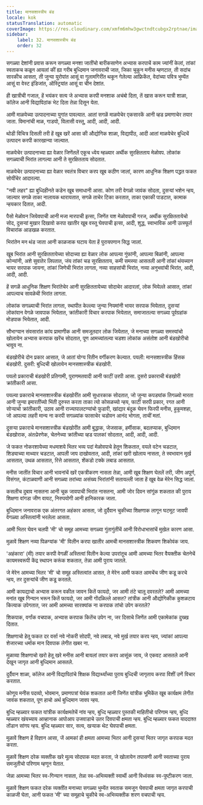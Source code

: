 ```yaml
---
title: मानसशास्त्रीय बंड
locale: kok
statusTranslation: automatic
coverImage: https://res.cloudinary.com/xmfm6mhw3gwctndtcubgx2rptnae/image/upload/v1740337243/small_cover_educacion_fundamental_a051170f1c.webp
sidebar:
    label: 32. मानसशास्त्रीय बंड
    order: 32
---
```

सगळ्या देशांनी प्रवास करून सगळ्या मनशा जातींचो बारीकसाणेन अभ्यास करपाचें काम ज्यांनीं केलां, तांकां स्वताकच कळून आयलां कीं ह्या गरीब बुध्दिमान जनावराची जात, जिका चुकून मनीस म्हणटात, ती सदांच सारकीच आसता, ती जुन्या युरोपांत आसूं वा गुलामगिरींत थकून गेलेल्या आफ्रिकेंत, वेदांच्या पवित्र भुम्येंत आसूं वा वेस्ट इंडिजांत, ऑस्ट्रियांत आसूं वा चीन देशांत.

ही खात्रीची गजाल, हें भयंकर सत्य जे अभ्यास करपी मनशाक अचंबो दिता, तें खास करून यात्री शाळा, कॉलेज आनी विद्यापिठांक भेट दिता तेन्ना दिसून येता.

आमी माळयेच्या उत्पादनाच्या युगांत पावल्यात. आतां सगळें माळयेचेर एकसारकें आनी व्हड प्रमाणाचेर तयार जाता. विमानांची माळ, गाडयो, विलासी वस्तू, आदी, आदी, आदी.

थोडी विचित्र दिसली तरी हें खूब खरें आसा की औद्योगिक शाळा, विद्यापीठ, आदी आतां माळयेचेर बुध्दिचें उत्पादन करपी कारखान्या जाल्यात.

माळयेचेर उत्पादनाच्या ह्या वेळार जिणेंतलें एकूच ध्येय म्हळ्यार अर्थीक सुरक्षितताय मेळोवप. लोकांक सगळ्याची भिरांत लागल्या आनी ते सुरक्षितताय सोदतात.

माळयेचेर उत्पादनाच्या ह्या वेळार स्वतंत्र विचार करप खूब कठीण जालां, कारण आधुनिक शिक्षण पद्धत फकत सोयींचेर आदारल्या.

"नवी लहर" ह्या बुध्दिहीनते कडेन खूब समाधानी आसा. कोण तरी वेगळो जावंक सोदता, दुसऱ्यां भशेन न्हय, जाल्यार सगळे ताका नालायक थारायतात, सगळे ताचेर टिका करतात, ताका एकाकी पाडटात, कामाक न्हयकार दितात, आदी.

पैसो मेळोवन जियेवपाची आनी मजा मारपाची इत्सा, जिणेंत यश मेळोवपाची गरज, अर्थीक सुरक्षिततायेचो सोद, दुसऱ्यां मुखार दिखावो करपा खातीर खूब वस्तू घेवपाची इत्सा, आदी, शुद्ध, स्वाभाविक आनी उत्स्फूर्त विचारांक आडखळ करतात.

भिरांतेन मन थंड जाता आनी काळजाक घटाय येता हें पुरायपणान सिद्ध जालां.

खूब भिरांत आनी सुरक्षिततायेच्या सोदाच्या ह्या वेळार लोक आपल्या गुंफांनी, आपल्या बिळांनी, आपल्या कोन्यांनी, अशे सुवातेर लिपतात, जंय तांकां चड सुरक्षितताय, कमी समस्या आसतली आनी तांकां थंयच्यान भायर सरपाक जायना, तांकां जिणेची भिरांत लागता, नव्या साहसांची भिरांत, नव्या अनुभवांची भिरांत, आदी, आदी, आदी.

हें सगळें आधुनिक शिक्षण भिरांतेचेर आनी सुरक्षिततायेच्या सोदाचेर आदारलां, लोक भियेल्ले आसात, तांकां आपल्याच सावळेची भिरांत लागता.

लोकांक सगळ्याची भिरांत लागता, स्थापीत केल्ल्या जुन्या नियमांनी भायर सरपाक भियेतात, दुसऱ्यां लोकांवान वेगळे जावपाक भियेतात, क्रांतीकारी विचार करपाक भियेतात, समाजातल्या सगळ्या पूर्वग्रहांक मोडपाक भियेतात, आदी.

सौभाग्यान संवसारांत कांय प्रामाणीक आनी समजूतदार लोक जियेतात, जे मनाच्या सगळ्या समस्यांचो खोलायेन अभ्यास करपाक खरेंच सोदतात, पूण आमच्यांतल्या चडशा लोकांक असंतोश आनी बंडखोरीचो भावूय ना.

बंडखोरीचे दोन प्रकार आसात, जे आतां योग्य रितीन वर्गीकरण केल्यात. पयली: मानसशास्त्रीक हिंसक बंडखोरी. दुसरी: बुध्दिची खोलायेन मानसशास्त्रीक बंडखोरी.

पयलो प्रकाराची बंडखोरी प्रतिगामी, पुराणमतवादी आनी फाटीं उरपी आसा. दुसरो प्रकाराची बंडखोरी क्रांतीकारी आसा.

पयल्या प्रकाराचे मानसशास्त्रीक बंडखोरींत आमी सुधारकाक सोदतात, जो जुन्या कपड्यांक तिगळ्यो मारता आनी जुन्या इमारतींच्यो भिंती दुरुस्त करता ताका त्यो कोसळच्यो न्हय, फाटीं सरपी प्रकार, रगत आनी सोऱ्याचो क्रांतीकारी, उठाव आनी राज्यापालटण्यांचो फुडारी, खांद्यार बंदूक घेवन फिरपी मनीस, हुकूमशहा, जो आपल्या लहरी मान्य ना करपी सगळ्यांक फासाचेर चडोवन आनंद भोगता, ताचीं मतां.

दुसऱ्या प्रकाराचे मानसशास्त्रीक बंडखोरींत आमी बुद्धाक, जेजसाक, हर्मीसाक, बदलप्याक, बुध्दिमान बंडखोराक, अंतःप्रेरणेक, चेतनेच्या क्रांतीच्या व्हड पालकां सोदतात, आदी, आदी, आदी.

जे फकत नोकरशायेच्या मधमाशये भितर भव्य पदां मेळोवपाचे हेतून शिकतात, वयले वटेन चडटात, शिड्याच्या माथ्यार चडटात, आपली जाप दाखोवतात, आदी, तांकां खरी खोलाय नासता, ते स्वभावान मूर्ख आसतात, उथळ आसतात, रित्ते आसतात, शेंकडो टक्के लबाड आसतात.

मनीस जातींत विचार आनी भावनांचें खरें एकत्रीकरण नासता तेन्ना, आमी खूब शिक्षण घेतलें तरी, जीण अपूर्ण, विसंगत, कंटाळवाणी आनी सगळ्या तरांच्या असंख्य भिरांतांनी सतायल्ली जाता हें खूब वेळ मेरेन सिद्ध जालां.

कसलीच दुबाव नासतना आनी चूक जावपाची भिरांत नासतना, आमी जोर दिवन सांगूंक शकतात की पुराय शिक्षणा वांगडा जीण वायट, निरुपयोगी आनी हानिकारक जाता.

बुध्दिमान जनावराक एक अंतरगत अहंकार आसता, जो दुर्दैवान चुकीच्या शिक्षणाक लागून घटमूट जावपी वेगळ्या अस्तित्वांनी भरलेला आसता.

आमी भितर घेवन चलपी 'मी' चो समूह आमच्या सगळ्या गुंतागुंतींचें आनी विरोधाभासांचें मुखेल कारण आसा.

मुळावें शिक्षण नव्या पिळग्यांक 'मी' विलीन करपा खातीर आमची मानसशास्त्रीक शिकवण शिकोवंक जाय.

'अहंकारा' (मी) तयार करपी वेगळीं अस्तित्वां विलीन केल्या उपरांतूच आमी आमच्या भितर वैयक्तीक चेतनेचें कायमस्वरूपी केंद्र स्थापन करूंक शकतात, तेन्ना आमी पुराय जातले.

जे मेरेन आमच्या भितर 'मी' चो समूह अस्तित्वांत आसत, ते मेरेन आमी फकत आमचेंच जीण कडू करचे न्हय, तर दुसऱ्यांचें जीण कडू करतले.

आमी कायद्याचो अभ्यास करून वकील जावन कितें फायदो, जर आमी तंटे चालू दवरतले? आमी आमच्या मनांत खूब गिन्यान भरून कितें फायदो, जर आमी गोंदळिल्ले आसत? तांत्रीक आनी औद्योगिकीक कुशळटाय कित्याक उपेगतात, जर आमी आमच्या सारक्यांक ना करपाक तांचो उपेग करतले?

शिकपाक, वर्गांक वचपाक, अभ्यास करपाक कितेंच उपेग ना, जर दिसाचे जिणेंत आमी एकामेकांक दुख्ख दितात.

शिक्षणाचो हेतू फकत दर वर्सा नवे नोकरी सोदपी, नवे लबाड, नवे मुर्ख तयार करप न्हय, ज्यांकां आपल्या शेजारच्या धर्माक मान दिवपाक लेगीत खबर ना.

मुळाव्या शिक्षणाचो खरो हेतू खरे मनीस आनी बायलां तयार करप आसूंक जाय, जे एकवट आसतले आनी देखून जागृत आनी बुध्दिमान आसतले.

दुर्दैवान शाळा, कॉलेज आनी विद्यापिठांचे शिक्षक विद्यार्थ्यांच्या पुराय बुध्दिची जागृताय करपा विशीं उणें विचार करतात.

कोणूय मनीस पदव्यो, भोवमान, प्रमाणपत्रां घेवंक शकतात आनी जिणेंत यांत्रीक भूमिकेंत खूब कार्यक्षम लेगीत जावंक शकतात, पूण हाचो अर्थ बुध्दिमान जावप न्हय.

बुध्दि म्हळ्यार फकत यांत्रीक कार्यक्षमतेचें नांव न्हय, बुध्दि म्हळ्यार पुस्तकी माहितीचो परिणाम न्हय, बुध्दि म्हळ्यार खंयच्याय आव्हानाक आपोआप उजवाडाचे उतर दिवपाची क्षमता न्हय. बुध्दि म्हळ्यार फकत याददाश्त तोंडान सांगप न्हय. बुध्दि म्हळ्यार सार, सत्य, खऱ्याक थेट घेवपाची क्षमता.

मुळावें शिक्षण हें विज्ञान आसा, जें आमकां ही क्षमता आमच्या भितर आनी दुसऱ्यां भितर जागृत करपाक मदत करता.

मुळावें शिक्षण दरेक व्यक्तीक खरे मूल्य सोदपाक मदत करता, जे खोलायेन तपासणी आनी स्वताच्या पुराय समजुतीचो परिणाम म्हणून येतात.

जेन्ना आमच्या भितर स्व-गिन्यान नासता, तेन्ना स्व-अभिव्यक्ती स्वार्थी आनी विध्वंसक स्व-पुष्टीकरण जाता.

मुळावें शिक्षण फकत दरेक व्यक्तींत मनाच्या सगळ्या भुम्येंत स्वताक समजून घेवपाची क्षमता जागृत करपाची काळजी घेता, आनी फकत 'मी' च्या समूहाचे चुकीचे स्व-अभिव्यक्तीक शरण वचपाची न्हय.

